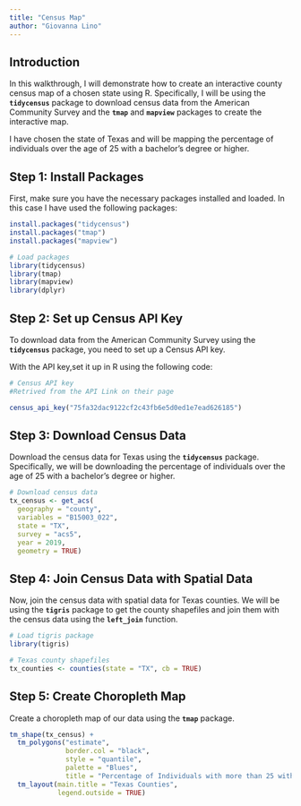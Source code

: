 ```yaml
---
title: "Census Map"
author: "Giovanna Lino"
---
```


## **Introduction**

In this walkthrough, I will demonstrate how to create an interactive county census map of a chosen state using R. Specifically, I will be using the **`tidycensus`** package to download census data from the American Community Survey and the **`tmap`** and **`mapview`** packages to create the interactive map.

I have chosen the state of Texas and will be mapping the percentage of individuals over the age of 25 with a bachelor's degree or higher.

## **Step 1: Install Packages**

First, make sure you have the necessary packages installed and loaded. In this case I have used the following packages:

```r

install.packages("tidycensus")
install.packages("tmap")
install.packages("mapview")

# Load packages
library(tidycensus)
library(tmap)
library(mapview)
library(dplyr)

```

## **Step 2: Set up Census API Key**

To download data from the American Community Survey using the **`tidycensus`** package, you need to set up a Census API key.

With the API key,set it up in R using the following code:

```r
# Census API key
#Retrived from the API Link on their page 

census_api_key("75fa32dac9122cf2c43fb6e5d0ed1e7ead626185")


```

## **Step 3: Download Census Data**

Download the census data for Texas using the **`tidycensus`** package. Specifically, we will be downloading the percentage of individuals over the age of 25 with a bachelor's degree or higher.

```r

# Download census data
tx_census <- get_acs(
  geography = "county",
  variables = "B15003_022",
  state = "TX",
  survey = "acs5",
  year = 2019,
  geometry = TRUE)

```

## **Step 4: Join Census Data with Spatial Data**

Now, join the census data with spatial data for Texas counties. We will be using the **`tigris`** package to get the county shapefiles and join them with the census data using the **`left_join`** function.

```r

# Load tigris package
library(tigris)

# Texas county shapefiles
tx_counties <- counties(state = "TX", cb = TRUE)

```

## **Step 5: Create Choropleth Map**

Create a choropleth map of our data using the **`tmap`** package.

```r

tm_shape(tx_census) +
  tm_polygons("estimate",
              border.col = "black",
              style = "quantile",
              palette = "Blues",
              title = "Percentage of Individuals with more than 25 with Bachelor's Degree or Higher") +
  tm_layout(main.title = "Texas Counties",
            legend.outside = TRUE)

```

